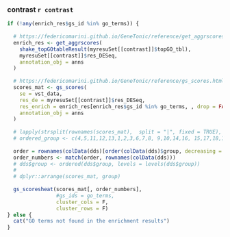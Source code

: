 ### contrast `r contrast`
    
```r
if (!any(enrich_res$gs_id %in% go_terms)) {
  
  # https://federicomarini.github.io/GeneTonic/reference/get_aggrscores.html
  enrich_res <- get_aggrscores(
    shake_topGOtableResult(myresuSet[[contrast]]$topGO_tbl),
    myresuSet[[contrast]]$res_DESeq,
    annotation_obj = anns
  )
  
  # https://federicomarini.github.io/GeneTonic/reference/gs_scores.html
  scores_mat <- gs_scores(
    se = vst_data,
    res_de = myresuSet[[contrast]]$res_DESeq,
    res_enrich = enrich_res[enrich_res$gs_id %in% go_terms, , drop = FALSE],
    annotation_obj = anns
  )
  
  # lapply(strsplit(rownames(scores_mat),  split = "|", fixed = TRUE), unction(x) x[[2]])
  # ordered_group <- c(4,5,11,12,13,1,2,3,6,7,8, 9,10,14,16, 15,17,18,19,20)
  
  order = rownames(colData(dds)[order(colData(dds)$group, decreasing = FALSE), ])
  order_numbers <- match(order, rownames(colData(dds)))
  # dds$group <- ordered(dds$group, levels = levels(dds$group))
  #
  # dplyr::arrange(scores_mat, group)
  
  gs_scoresheat(scores_mat[, order_numbers],
                #gs_ids = go_terms,
                cluster_cols = F,
                cluster_rows = F)
} else {
  cat("GO terms not found in the enrichment results")
}

```